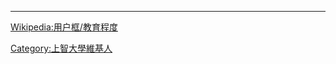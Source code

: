 {{Userbox
  |id = {{lang|ja|上智}}<br>{{lang|ja|ソフィア}}
  |id-c = FireBrick
  |id-fc = white
  |id-s = 8
  |info = 這個維基人是'''[[上智大學]]'''的校友、學生或教職員。
  |info-c = white
  |info-s = 10
  |info-fc = black
  |border-c = FireBrick
  |border-s = 2
}}
<includeonly>[[Category:上智大學維基人|{{PAGENAME}}]]</includeonly>
<noinclude>
<div style="clear:both">
----
[[Wikipedia:用户框/教育程度]]</div>
{{UF-hcard-part}}
[[Category:上智大學維基人]]
</noinclude>